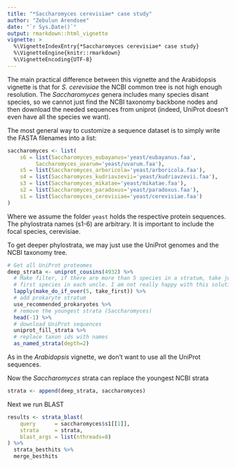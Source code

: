```yaml
---
title: "*Saccharomyces cerevisiae* case study"
author: "Zebulun Arendsee"
date: "`r Sys.Date()`"
output: rmarkdown::html_vignette
vignette: >
  %\VignetteIndexEntry{*Saccharomyces cerevisiae* case study}
  %\VignetteEngine{knitr::rmarkdown}
  %\VignetteEncoding{UTF-8}
---
```


The main practical difference between this vignette and the Arabidopsis
vignette is that for *S. cerevisiae* the NCBI common tree is not high enough
resolution. The *Saccharomyces* genera includes many species disant species, so
we cannot just find the NCBI taxonomy backbone nodes and then download the
needed sequences from uniprot (indeed, UniProt doesn't even have all the
species we want).

The most general way to customize a sequence dataset is to simply write the
FASTA filenames into a list:

```r
saccharomyces <- list(
    s6 = list(Saccharomyces_eubayanus='yeast/eubayanus.faa',
         Saccharomyces_uvarum='yeast/uvarum.faa'),
    s5 = list(Saccharomyces_arboricola='yeast/arboricola.faa'),
    s4 = list(Saccharomyces_kudriavzevii='yeast/kudriavzevii.faa'),
    s3 = list(Saccharomyces_mikatae='yeast/mikatae.faa'),
    s2 = list(Saccharomyces_paradoxus='yeast/paradoxus.faa'),
    s1 = list(Saccharomyces_cerevisiae='yeast/cerevisiae.faa')
)
```

Where we assume the folder `yeast` holds the respective protein sequences. The
phylostrata names (s1-6) are arbitrary. It is important to include the focal
species, cerevisiae.

To get deeper phylostrata, we may just use the UniProt genomes and the NCBI
taxonomy tree.

```r
# Get all UniProt proteomes
deep_strata <- uniprot_cousins(4932) %>%
  # Make filter, if there are more than 5 species in a stratum, take just the
  # first species in each uncle. I am not really happy with this solution ...
  lapply(make_do_if_over(5, take_first)) %>%
  # add prokaryte stratum
  use_recommended_prokaryotes %>%
  # remove the youngest strata (Saccharomyces)
  head(-1) %>%
  # download UniProt sequences 
  uniprot_fill_strata %>%
  # replace taxon ids with names
  as_named_strata(depth=2)
```

As in the *Arabidopsis* vignette, we don't want to use all the UniProt sequences.

Now the *Saccharomyces* strata can replace the youngest NCBI strata

```r
strata <- append(deep_strata, saccharomyces)
```

Next we run BLAST

```r
results <- strata_blast(
    query      = saccharomyces$s1[[1]],
    strata     = strata,
    blast_args = list(nthreads=8)
) %>%
  strata_besthits %>%
  merge_besthits
```
